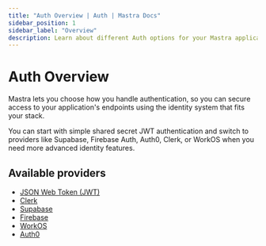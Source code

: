 ```yaml
---
title: "Auth Overview | Auth | Mastra Docs"
sidebar_position: 1
sidebar_label: "Overview"
description: Learn about different Auth options for your Mastra applications
---
```


# Auth Overview

Mastra lets you choose how you handle authentication, so you can secure access to your application's endpoints using the identity system that fits your stack.

You can start with simple shared secret JWT authentication and switch to providers like Supabase, Firebase Auth, Auth0, Clerk, or WorkOS when you need more advanced identity features.

## Available providers

- [JSON Web Token (JWT)](/auth/jwt)
- [Clerk](/auth/clerk)
- [Supabase](/auth/supabase)
- [Firebase](/auth/firebase)
- [WorkOS](/auth/workos)
- [Auth0](/auth/auth0)
